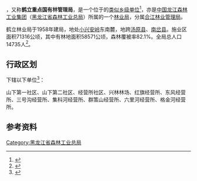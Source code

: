 {{中国乡级行政区|23/08/28/400/000
|行政区全称           = {{PAGENAMEBASE}}
|上级行政区           = [[中国龙江森林工业集团|中国龙江森林工业集团]]<br>[[黑龙江省森林工业总局|黑龙江省森林工业总局]][[合江林业管理局|合江林业管理局]]
|政府驻地             = [[汤原县|汤原县]][[鹤立镇|鹤立镇]]
}}

'''{{PAGENAMEBASE}}'''，又称'''鹤立重点国有林管理局'''，是一个位于{{PRC admin/fullname|23/08/28/400/000|3}}的[[类似乡级单位|类似乡级单位]]<ref>{{PRC admin/ref sgc|{{PRC admin/parent|23/08/28/400/000}}}}</ref>，亦是[[中国龙江森林工业集团|中国龙江森林工业集团]]（[[黑龙江省森林工业总局|黑龙江省森林工业总局]]）所属的一个[[林业局|林业局]]，分属[[合江林业管理局|合江林业管理局]]。

鹤立林业局于1958年建局，地处[[小兴安岭|小兴安岭]]东南麓，地跨[[汤原县|汤原县]]、[[南岔县|南岔县]]。施业区面积71316公顷，其中有林地面积58571公顷，森林覆被率82.1%。全局总人口14735人<ref>{{cite web |title=鹤立林业局概况 |url=http://www.ljforest.gov.cn/zw/lqzw/hljsshjlq_139/hljshllyj/tjxx_1741/200911/t20091129_3928.htm |website=中国龙江森林工业集团 |accessdate=2020-08-28 |archive-date=2018-12-17 |archive-url=https://web.archive.org/web/20181217165407/http://ljforest.gov.cn/zw/lqzw/hljsshjlq_139/hljshllyj/tjxx_1741/200911/t20091129_3928.htm |dead-url=no }}</ref>。

== 行政区划 ==
{{PAGENAMEBASE}}下辖以下单位<ref>{{PRC admin/ref sgc|23/08/28/400/000}}</ref>：

山下第一社区、山下第二社区、经营所社区、兴林林场、红旗经营所、东风经营所、三号沟经营所、集科河经营所、群策山经营所、六里河经营所、格金河经营所。

== 参考资料 ==
{{reflist}}

{{黑龙江行政区划小作品}}
{{PRC admin/navcat|23/08/28/400/000}}
{{中华人民共和国林业区划|龙}}

[[Category:黑龙江省森林工业总局|Category:黑龙江省森林工业总局]]
